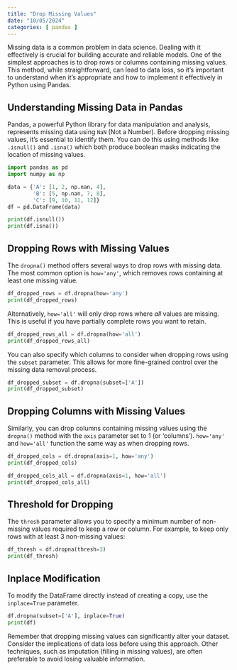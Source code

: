 ```yaml
---
title: "Drop Missing Values"
date: "10/05/2024"
categories: [ pandas ]
---
```



Missing data is a common problem in data science.  Dealing with it effectively is crucial for building accurate and reliable models. One of the simplest approaches is to drop rows or columns containing missing values.  This method, while straightforward, can lead to data loss, so it's important to understand when it's appropriate and how to implement it effectively in Python using Pandas.

## Understanding Missing Data in Pandas

Pandas, a powerful Python library for data manipulation and analysis, represents missing data using `NaN` (Not a Number).  Before dropping missing values, it's essential to identify them.  You can do this using methods like `.isnull()` and `.isna()` which both produce boolean masks indicating the location of missing values.

```python
import pandas as pd
import numpy as np

data = {'A': [1, 2, np.nan, 4],
        'B': [5, np.nan, 7, 8],
        'C': [9, 10, 11, 12]}
df = pd.DataFrame(data)

print(df.isnull())
print(df.isna()) 
```

## Dropping Rows with Missing Values

The `dropna()` method offers several ways to drop rows with missing data. The most common option is `how='any'`, which removes rows containing at least one missing value.

```python
df_dropped_rows = df.dropna(how='any')
print(df_dropped_rows)
```

Alternatively, `how='all'` will only drop rows where *all* values are missing.  This is useful if you have partially complete rows you want to retain.

```python
df_dropped_rows_all = df.dropna(how='all')
print(df_dropped_rows_all)
```

You can also specify which columns to consider when dropping rows using the `subset` parameter. This allows for more fine-grained control over the missing data removal process.

```python
df_dropped_subset = df.dropna(subset=['A'])
print(df_dropped_subset)
```

## Dropping Columns with Missing Values

Similarly, you can drop columns containing missing values using the `dropna()` method with the `axis` parameter set to 1 (or 'columns').  `how='any'` and `how='all'` function the same way as when dropping rows.


```python
df_dropped_cols = df.dropna(axis=1, how='any')
print(df_dropped_cols)

df_dropped_cols_all = df.dropna(axis=1, how='all')
print(df_dropped_cols_all)

```

##  Threshold for Dropping


The `thresh` parameter allows you to specify a minimum number of non-missing values required to keep a row or column. For example, to keep only rows with at least 3 non-missing values:

```python
df_thresh = df.dropna(thresh=3)
print(df_thresh)
```

##  Inplace Modification

To modify the DataFrame directly instead of creating a copy, use the `inplace=True` parameter.

```python
df.dropna(subset=['A'], inplace=True)
print(df)
```

Remember that dropping missing values can significantly alter your dataset.  Consider the implications of data loss before using this approach.  Other techniques, such as imputation (filling in missing values), are often preferable to avoid losing valuable information.

